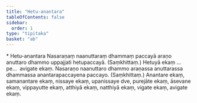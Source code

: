 ```yaml
---
title: "Hetu-anantara"
tableOfContents: false
sidebar:
  order: 1
type: "tipitaka"
basket: "ab"
---
```



<DynamicBreadcrumb />

<Paragraph type="center">
* Hetu-anantara
</Paragraph>

<Division number="90">

<Paragraph number="193">
Nasaraṇaṃ naanuttaraṃ dhammaṃ paccayā araṇo anuttaro dhammo uppajjati hetupaccayā. (Saṃkhittaṃ.) Hetuyā ekaṃ …pe…  avigate ekaṃ.
</Paragraph>

</Division>
<Division number="91">

<Paragraph number="194">
Nasaraṇo naanuttaro dhammo araṇassa anuttarassa dhammassa anantarapaccayena paccayo. (Saṃkhittaṃ.) Anantare ekaṃ, samanantare ekaṃ, nissaye ekaṃ, upanissaye dve, purejāte ekaṃ, āsevane ekaṃ, vippayutte ekaṃ, atthiyā ekaṃ, natthiyā ekaṃ, vigate ekaṃ, avigate ekaṃ.
</Paragraph>
</Division>